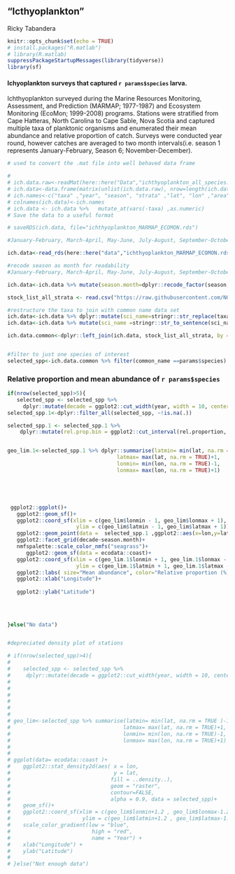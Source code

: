 
## "Icthyoplankton"

Ricky Tabandera

```{r ich-setup}
knitr::opts_chunk$set(echo = TRUE)
# install.packages("R.matlab")
# library(R.matlab)
suppressPackageStartupMessages(library(tidyverse))
library(sf)
```


#### Ichyoplankton surveys  that captured `r params$species` larva.
Ichthyoplankton surveyed during the Marine Resources Monitoring, Assessment, and Prediction (MARMAP; 1977-1987) and Ecosystem Monitoring (EcoMon; 1999-2008) programs.  Stations were stratified from Cape Hatteras, North Carolina to Cape Sable, Nova Scotia and captured multiple taxa of planktonic organisms and enumerated their mean abundance and relative proportion of catch. Surveys were conducted year round, however catches are averaged to two month intervals(i.e. season 1 represents January-February, Season 6; November-December). 


```{r, ich-wrangle}
# used to convert the .mat file into well behaved data frame

# 
# ich.data.raw<-readMat(here::here("Data","ichthyoplankton_all_species.mat"))
# ich.data<-data.frame(matrix(unlist(ich.data.raw), nrow=length(ich.data.raw$taxa), ncol = (length(ich.data.raw))))
# ich.names<-c("taxa" ,"year", "season", "strata" ,"lat", "lon" ,"area" ,"mean.abund","rel.proportion")
# colnames(ich.data)<-ich.names
# ich.data <- ich.data %>%   mutate_at(vars(-taxa) ,as.numeric)
# Save the data to a useful format

# saveRDS(ich.data, file="ichthyoplankton_MARMAP_ECOMON.rds")

#January-February, March-April, May-June, July-August, September-October, and November-December)

ich.data<-read_rds(here::here("data","ichthyoplankton_MARMAP_ECOMON.rds"))

#recode season as month for readability
#January-February, March-April, May-June, July-August, September-October, and November-December)

ich.data<-ich.data %>% mutate(season.month=dplyr::recode_factor(season, "1"="January-February", "2"="March-April", "3"="May-June", "4"="July-August", "5"="September-October",  "6"="November-December" ))

stock_list_all_strata <- read.csv("https://raw.githubusercontent.com/NOAA-EDAB/ECSA/master/data/stock_list.csv")

#restructure the taxa to join with common name data set
ich.data<-ich.data %>% dplyr::mutate(sci_name=stringr::str_replace(taxa, "_", " ")) 
ich.data<-ich.data %>% mutate(sci_name =stringr::str_to_sentence(sci_name))

ich.data.common<-dplyr::left_join(ich.data, stock_list_all_strata, by = "sci_name")


#filter to just one species of interest
selected_spp<-ich.data.common %>% filter(common_name ==params$species)


```



### Relative proportion and mean abundance of `r params$species`



```{r Relative_proportion plot, fig.cap = paste("Black sea bass", "larva relative proportion")}

if(nrow(selected_spp)>5){
   selected_spp <- selected_spp %>%
     dplyr::mutate(decade = ggplot2::cut_width(year, width = 10, center = 1980))
selected_spp.1<-dplyr::filter_all(selected_spp, ~!is.na(.))

selected_spp.1 <- selected_spp.1 %>%
    dplyr::mutate(rel.prop.bin = ggplot2::cut_interval(rel.proportion, length = 25))


geo_lim.1<-selected_spp.1 %>% dplyr::summarise(latmin= min(lat, na.rm = TRUE )-1,
                                   latmax= max(lat, na.rm = TRUE)+1,
                                   lonmin= min(lon, na.rm = TRUE)-1,
                                   lonmax= max(lon, na.rm = TRUE)+1)





 ggplot2::ggplot()+
   ggplot2::geom_sf()+
   ggplot2::coord_sf(xlim = c(geo_lim$lonmin - 1, geo_lim$lonmax + 1), 
                      ylim = c(geo_lim$latmin - 1, geo_lim$latmax + 1)) +
   ggplot2::geom_point(data =  selected_spp.1 ,ggplot2::aes(x=lon,y=lat,  size=(mean.abund),color=rel.prop.bin))+
   ggplot2::facet_grid(decade~season.month)+
   nmfspalette::scale_color_nmfs("seagrass")+
      ggplot2::geom_sf(data = ecodata::coast)+
   ggplot2::coord_sf(xlim = c(geo_lim.1$lonmin + 1, geo_lim.1$lonmax - 1), 
                      ylim = c(geo_lim.1$latmin + 1, geo_lim.1$latmax - 1))+
   ggplot2::labs( size="Mean abundance", color="Relative proportion (%)")+
   ggplot2::xlab("Longitude")+
    
   ggplot2::ylab("Latitude") 
 
 
 
 
}else("No data")


#depreciated density plot of stations

# if(nrow(selected_spp)>4){
#    
#    selected_spp <- selected_spp %>%
#     dplyr::mutate(decade = ggplot2::cut_width(year, width = 10, center = 1980))
#   
#   
#   
#   
# 
# 
# geo_lim<-selected_spp %>% summarise(latmin= min(lat, na.rm = TRUE )-1,
#                                    latmax= max(lat, na.rm = TRUE)+1,
#                                    lonmin= min(lon, na.rm = TRUE)-1,
#                                    lonmax= max(lon, na.rm = TRUE)+1)
# 
# 
# ggplot(data= ecodata::coast )+
#    ggplot2::stat_density2d(aes( x = lon, 
#                                 y = lat, 
#                                fill = ..density..),
#                                geom = "raster",
#                                contour=FALSE,
#                                alpha = 0.9, data = selected_spp)+
#    geom_sf()+
#    ggplot2::coord_sf(xlim = c(geo_lim$lonmin+1.2 , geo_lim$lonmax-1.2), 
#                       ylim = c(geo_lim$latmin+1.2 , geo_lim$latmax-1.2 )) +
#    scale_color_gradient(low = "blue", 
#                          high = "red", 
#                          name = "Year") +
#    xlab("Longitude") +
#    ylab("Latitude")
# 
# }else("Not enough data") 
   
   


```

